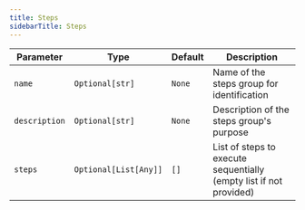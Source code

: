 ```yaml
---
title: Steps
sidebarTitle: Steps
---
```


| Parameter | Type | Default | Description |
|-----------|------|---------|-------------|
| `name` | `Optional[str]` | `None` | Name of the steps group for identification |
| `description` | `Optional[str]` | `None` | Description of the steps group's purpose |
| `steps` | `Optional[List[Any]]` | `[]` | List of steps to execute sequentially (empty list if not provided) |